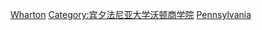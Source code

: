 [[Category:宾夕法尼亚大学校友|Wharton]]
[[Category:宾夕法尼亚大学沃顿商学院|Category:宾夕法尼亚大学沃顿商学院]]
[[Category:美国各商学院校友|Pennsylvania]]